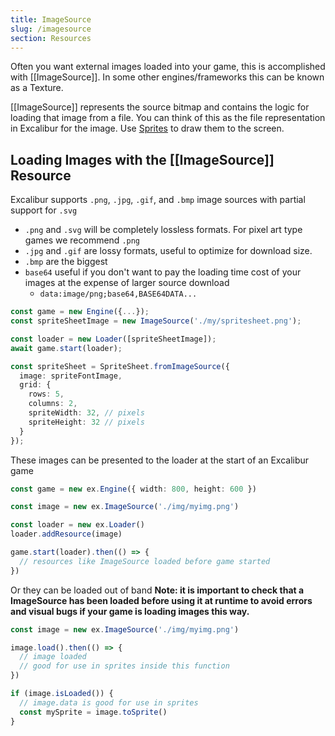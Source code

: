 ```yaml
---
title: ImageSource
slug: /imagesource
section: Resources
---
```


Often you want external images loaded into your game, this is accomplished with [[ImageSource]]. In some other engines/frameworks this can be known as a Texture.

[[ImageSource]] represents the source bitmap and contains the logic for loading that image from a file. You can think of this as the file representation in Excalibur for the image. Use [Sprites](/docs/sprites) to draw them to the screen.

## Loading Images with the [[ImageSource]] Resource

Excalibur supports `.png`, `.jpg`, `.gif`, and `.bmp` image sources with partial support for `.svg`

- `.png` and `.svg` will be completely lossless formats. For pixel art type games we recommend `.png`
- `.jpg` and `.gif` are lossy formats, useful to optimize for download size.
- `.bmp` are the biggest
- `base64` useful if you don't want to pay the loading time cost of your images at the expense of larger source download
  - `data:image/png;base64,BASE64DATA...`

```typescript
const game = new Engine({...});
const spriteSheetImage = new ImageSource('./my/spritesheet.png');

const loader = new Loader([spriteSheetImage]);
await game.start(loader);

const spriteSheet = SpriteSheet.fromImageSource({
  image: spriteFontImage,
  grid: {
    rows: 5,
    columns: 2,
    spriteWidth: 32, // pixels
    spriteHeight: 32 // pixels
  }
});

```

These images can be presented to the loader at the start of an Excalibur game

```typescript
const game = new ex.Engine({ width: 800, height: 600 })

const image = new ex.ImageSource('./img/myimg.png')

const loader = new ex.Loader()
loader.addResource(image)

game.start(loader).then(() => {
  // resources like ImageSource loaded before game started
})
```

Or they can be loaded out of band **Note: it is important to check that a ImageSource has been loaded before using it at runtime to avoid errors and visual bugs if your game is loading images this way.**

```typescript
const image = new ex.ImageSource('./img/myimg.png')

image.load().then(() => {
  // image loaded
  // good for use in sprites inside this function
})

if (image.isLoaded()) {
  // image.data is good for use in sprites
  const mySprite = image.toSprite()
}
```

